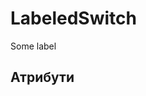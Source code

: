 

<Meta title="Components/LabeledSwitch" component={LabeledSwitch} decorators={[withKnobs]}/>

# LabeledSwitch

<Preview>
    <Story name="Preview">
        <LabeledSwitch 
            checked={boolean('checked', false)} 
            onChange={action('onChange')} 
            dir={select('dir', ['ltr', 'rtl'], 'ltr')}
        >
            Some label
        </LabeledSwitch>
    </Story>
</Preview>

## Атрибути

<Props of={LabeledSwitch} />